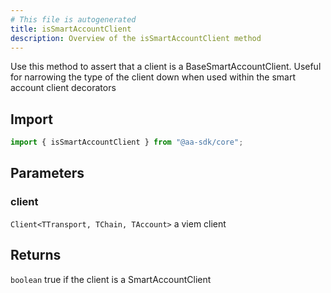```yaml
---
# This file is autogenerated
title: isSmartAccountClient
description: Overview of the isSmartAccountClient method
---
```


Use this method to assert that a client is a BaseSmartAccountClient.
Useful for narrowing the type of the client down when used within the
smart account client decorators

## Import

```ts
import { isSmartAccountClient } from "@aa-sdk/core";
```

## Parameters

### client

`Client<TTransport, TChain, TAccount>`
a viem client

## Returns

`boolean`
true if the client is a SmartAccountClient
